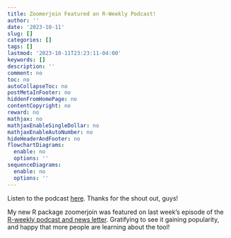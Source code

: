 ```yaml
---
title: Zoomerjoin Featured on R-Weekly Podcast!
author: ''
date: '2023-10-11'
slug: []
categories: []
tags: []
lastmod: '2023-10-11T23:23:11-04:00'
keywords: []
description: ''
comment: no
toc: no
autoCollapseToc: no
postMetaInFooter: no
hiddenFromHomePage: no
contentCopyright: no
reward: no
mathjax: no
mathjaxEnableSingleDollar: no
mathjaxEnableAutoNumber: no
hideHeaderAndFooter: no
flowchartDiagrams:
  enable: no
  options: ''
sequenceDiagrams:
  enable: no
  options: ''
---
```


Listen to the podcast [here](https://rweekly.fireside.fm/139). Thanks for the
shout out, guys!

<!--more-->

My new R package zoomerjoin was featured on last week's episode of the
[R-weekly podcast and news letter](https://rweekly.org/). Gratifying to see it
gaining popularity, and happy that more people are learning about the tool!

